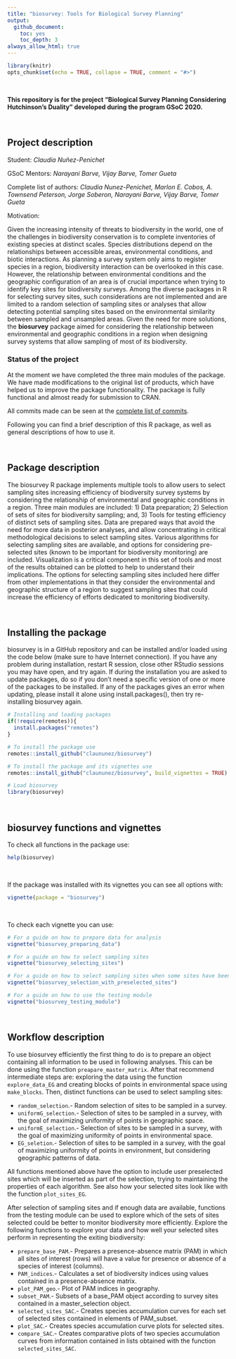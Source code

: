 ```yaml
---
title: "biosurvey: Tools for Biological Survey Planning"
output: 
  github_document:
    toc: yes
    toc_depth: 3
always_allow_html: true
---
```


```r
library(knitr)
opts_chunk$set(echo = TRUE, collapse = TRUE, comment = "#>")
```

<br>

**This repository is for the project "Biological Survey Planning Considering Hutchinson’s Duality" developed during the program GSoC 2020.**

<br>

## Project description

Student: *Claudia Nuñez-Penichet*

GSoC Mentors: *Narayani Barve, Vijay Barve, Tomer Gueta*

Complete list of authors: *Claudia Nunez-Penichet, Marlon E. Cobos, A. Townsend Peterson, Jorge Soberon, Narayani Barve, Vijay Barve, Tomer Gueta*

Motivation:

Given the increasing intensity of threats to biodiversity in the world, one of the challenges in biodiversity conservation is to complete inventories of existing species at distinct scales. Species distributions depend on the relationships between accessible areas, environmental conditions, and biotic interactions. As planning a survey system only aims to register species in a region, biodiversity interaction can be overlooked in this case. However, the relationship between environmental conditions and the geographic configuration of an area is of crucial importance when trying to identify key sites for biodiversity surveys.  Among the diverse packages in R for selecting survey sites,  such considerations are not implemented and are limited to a random selection of sampling sites or analyses that allow detecting potential sampling sites based on the environmental similarity between sampled and unsampled areas. Given the need for more solutions, the  **biosurvey** package aimed for considering the relationship between environmental and geographic conditions in a region when designing survey systems that allow sampling of most of its biodiversity. 

### Status of the project

At the moment we have completed the three main modules of the package. We have made  modifications to the original list of products, which have helped us to improve the package functionality. The package is fully functional and almost ready for submission to CRAN. 

All commits made can be seen at the <a href="https://github.com/claununez/biosurvey/commits/master" target="_blank">complete list of commits</a>.


Following you can find a brief description of this R package, as well as general descriptions of how to use it.

<br>

## Package description

The biosurvey R package implements multiple tools to allow users to select sampling sites increasing efficiency of biodiversity survey systems by considering the relationship of environmental and geographic conditions in a region. Three main modules are included: 1) Data preparation; 2) Selection of sets of sites for biodiversity sampling; and, 3) Tools for testing efficiency of distinct sets of sampling sites. Data are prepared ways that avoid the need for more data in posterior analyses, and allow concentrating in critical methodological decisions to select sampling sites. Various algorithms for selecting sampling sites are available, and options for considering pre-selected sites (known to be important for biodiversity monitoring) are included. Visualization is a critical component in this set of tools and most of the results obtained can be plotted to help to understand their implications. The options for selecting sampling sites included here differ from other implementations in that they consider the environmental and geographic structure of a region to suggest sampling sites that could increase the efficiency of efforts dedicated to monitoring biodiversity.

<br>

## Installing the package

biosurvey is in a GitHub repository and can be installed and/or loaded using the code below (make sure to have Internet connection). If you have any problem during installation, restart R session, close other RStudio sessions you may have open, and try again. If during the installation you are asked to update packages, do so if you don't need a specific version of one or more of the packages to be installed. If any of the packages gives an error when updating, please install it alone using install.packages(), then try re-installing biosurvey again.

```r
# Installing and loading packages
if(!require(remotes)){
  install.packages("remotes")
}

# To install the package use
remotes::install_github("claununez/biosurvey")

# To install the package and its vignettes use   
remotes::install_github("claununez/biosurvey", build_vignettes = TRUE)

# Load biosurvey
library(biosurvey)
```

<br>

## biosurvey functions and vignettes

To check all functions in the package use:

```r
help(biosurvey)
```

<br>

If the package was installed with its vignettes you can see all options with:

```r
vignette(package = "biosurvey")
```

<br>

To check each vignette you can use:

```r
# For a guide on how to prepare data for analysis
vignette("biosurvey_preparing_data")

# For a guide on how to select sampling sites
vignette("biosurvey_selecting_sites")

# For a guide on how to select sampling sites when some sites have been preselected
vignette("biosurvey_selection_with_preselected_sites")

# For a guide on how to use the testing module
vignette("biosurvey_testing_module")
```

<br>

## Workflow description

To use biosurvey efficiently the first thing to do is to prepare an object containing all information to be used in following analyses. This can be done using the function `preapare_master_matrix`. After that recommend intermediate steps are: exploring the data using the function `explore_data_EG` and creating blocks of points in environmental space using `make_blocks`. Then, distinct functions can be used to select sampling sites:

- `random_selection`.- Random selection of sites to be sampled in a survey.
- `uniformG_selection`.- Selection of sites to be sampled in a survey, with the goal of maximizing uniformity of points in geographic space.
- `uniformE_selection`.- Selection of sites to be sampled in a survey, with the goal of maximizing uniformity of points in environmental space.
- `EG_seletion`.- Selection of sites to be sampled in a survey, with the goal of maximizing uniformity of points in environment, but considering geographic patterns of data. 

All functions mentioned above have the option to include user preselected sites which will be inserted as part of the selection, trying to maintaining the properties of each algorithm. See also how your selected sites look like with the function `plot_sites_EG`.

After selection of sampling sites and if enough data are available, functions from the testing module can be used to explore which of the sets of sites selected could be better to monitor biodiversity more efficiently. Explore the following functions to explore your data and how well your selected sites perform in representing the exiting biodiversity:

- `prepare_base_PAM`.- Prepares a presence-absence matrix (PAM) in which all sites of interest (rows) will have a value for presence or absence of a species of interest (columns). 
- `PAM_indices`.- Calculates a set of biodiversity indices using values contained in a presence-absence matrix.
- `plot_PAM_geo`.- Plot of PAM indices in geography.
- `subset_PAM`.- Subsets of a base_PAM object according to survey sites contained in a master_selection object. 
- `selected_sites_SAC`.- Creates species accumulation curves for each set of selected sites contained in elements of PAM_subset.
- `plot_SAC`.- Creates species accumulation curve plots for selected sites. 
- `compare_SAC`.- Creates comparative plots of two species accumulation curves from information contained in lists obtained with the function `selected_sites_SAC`. 

